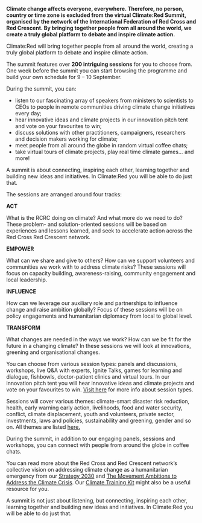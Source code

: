 
**Climate change affects everyone, everywhere. Therefore, no person, country or time zone is excluded from the virtual Climate:Red Summit, organised by the network of the International Federation of Red Cross and Red Crescent. By bringing together people from all around the world, we create a truly global platform to debate and inspire climate action.**

Climate:Red will bring together people from all around the world, creating a truly global platform to debate and inspire climate action. 

The summit features over **200 intriguing sessions** for you to choose from. One week before the summit you can start browsing the programme and build your own schedule for 9 – 10 September. 

During the summit, you can: 
* listen to our fascinating array of speakers from ministers to scientists to CEOs to people in remote communities driving climate change initiatives every day; 
* hear innovative ideas and climate projects in our innovation pitch tent and vote on your favourites to win; 
* discuss solutions with other practitioners, campaigners, researchers and decision makers working for climate; 
* meet people from all around the globe in random virtual coffee chats; 
* take virtual tours of climate projects, play real time climate games… and more!

A summit is about connecting, inspiring each other, learning together and building new ideas and initiatives. In Climate:Red you will be able to do just that. 

The sessions are arranged around four tracks:

**ACT**

What is the RCRC doing on climate? And what more do we need to do? These problem- and solution-oriented sessions will be based on experiences and lessons learned, and seek to accelerate action across the Red Cross Red Crescent network.

**EMPOWER**

What can we share and give to others? How can we support volunteers and communities we work with to address climate risks? These sessions will focus on capacity building, awareness-raising, community engagement and local leadership.

**INFLUENCE**

How can we leverage our auxiliary role and partnerships to influence change and raise ambition globally? Focus of these sessions will be on policy engagements and humanitarian diplomacy from local to global level.

**TRANSFORM**

What changes are needed in the ways we work? How can we be fit for the future in a changing climate? In these sessions we will look at innovations, greening and organisational changes.

You can choose from various session types: panels and discussions, workshops, live Q&A with experts, Ignite Talks, games for learning and dialogue, fishbowls, doctor-patient clinics and virtual tours. In our innovation pitch tent you will hear innovative ideas and climate projects and vote on your favourites to win. [Visit here](https://future-rcrc.com/2020/06/09/register-for-climatered-virtual-summit/#themes) for more info about session types. 

Sessions will cover various themes: climate-smart disaster risk reduction, health, early warning early action, livelihoods, food and water security, conflict, climate displacement, youth and volunteers, private sector, investments, laws and policies, sustainability and greening, gender and so on. All themes are listed [here.](https://future-rcrc.com/2020/06/09/register-for-climatered-virtual-summit/#themes)

During the summit, in addition to our engaging panels, sessions and workshops, you can connect with people from around the globe in coffee chats.


<AtriumVideo />

You can read more about the Red Cross and Red Crescent network’s collective vision on addressing climate change as a humanitarian emergency from our [Strategy 2030](https://future-rcrc.com/strategy-2030/) and [The Movement Ambitions to Address the Climate Crisis](https://media.ifrc.org/ifrc/wp-content/uploads/sites/5/2020/02/Movement-Climate-Ambitions-2020-final.pdf). Our [Climate Training Kit](https://www.climatecentre.org/training) might also be a useful resource for you.

A summit is not just about listening, but connecting, inspiring each other, learning together and building new ideas and initiatives. In Climate:Red you will be able to do just that.

